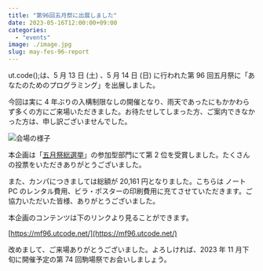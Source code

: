 ```yaml
---
title: "第96回五月祭に出展しました"
date: 2023-05-16T12:00:00+09:00
categories:
  - "events"
image: ./image.jpg
slug: may-fes-96-report
---
```


ut.code();は、5 月 13 日 (土) 、5 月 14 日 (日) に行われた第 96 回五月祭に「あなたのためのプログラミング」を出展しました。

今回は実に 4 年ぶりの入構制限なしの開催となり、雨天であったにもかかわらず多くの方にご来場いただきました。お待たせしてしまった方、ご案内できなかった方は、申し訳ございませんでした。

![会場の様子](./room.jpg)

本企画は「[五月祭総選挙](https://gogatsusai.jp/96/visitor/awards/)」の参加型部門にて第 2 位を受賞しました。たくさんの投票をいただきありがとうございました。

また、カンパにつきましては総額が 20,161 円となりました。こちらは ノート PC のレンタル費用、ビラ・ポスターの印刷費用に充てさせていただきます。ご協力いただいた皆様、ありがとうございました。

本企画のコンテンツは下のリンクより見ることができます。

[https://mf96.utcode.net/](https://mf96.utcode.net/)

改めまして、ご来場ありがとうございました。よろしければ、2023 年 11 月下旬に開催予定の第 74 回駒場祭でお会いしましょう。
